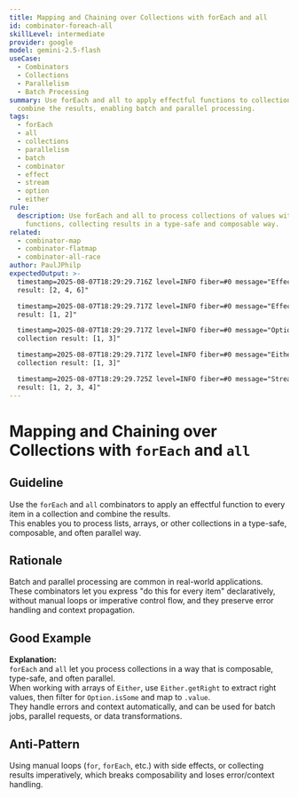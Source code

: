 ```yaml
---
title: Mapping and Chaining over Collections with forEach and all
id: combinator-foreach-all
skillLevel: intermediate
provider: google
model: gemini-2.5-flash
useCase:
  - Combinators
  - Collections
  - Parallelism
  - Batch Processing
summary: Use forEach and all to apply effectful functions to collections and
  combine the results, enabling batch and parallel processing.
tags:
  - forEach
  - all
  - collections
  - parallelism
  - batch
  - combinator
  - effect
  - stream
  - option
  - either
rule:
  description: Use forEach and all to process collections of values with effectful
    functions, collecting results in a type-safe and composable way.
related:
  - combinator-map
  - combinator-flatmap
  - combinator-all-race
author: PaulJPhilp
expectedOutput: >-
  timestamp=2025-08-07T18:29:29.716Z level=INFO fiber=#0 message="Effect.forEach
  result: [2, 4, 6]"

  timestamp=2025-08-07T18:29:29.717Z level=INFO fiber=#0 message="Effect.all
  result: [1, 2]"

  timestamp=2025-08-07T18:29:29.717Z level=INFO fiber=#0 message="Option
  collection result: [1, 3]"

  timestamp=2025-08-07T18:29:29.717Z level=INFO fiber=#0 message="Either
  collection result: [1, 3]"

  timestamp=2025-08-07T18:29:29.725Z level=INFO fiber=#0 message="Stream.flatMap
  result: [1, 2, 3, 4]"
---
```


# Mapping and Chaining over Collections with `forEach` and `all`

## Guideline

Use the `forEach` and `all` combinators to apply an effectful function to every item in a collection and combine the results.  
This enables you to process lists, arrays, or other collections in a type-safe, composable, and often parallel way.

## Rationale

Batch and parallel processing are common in real-world applications.  
These combinators let you express "do this for every item" declaratively, without manual loops or imperative control flow, and they preserve error handling and context propagation.

## Good Example

<Example path="./src/combinator-foreach-all.ts" />

**Explanation:**  
`forEach` and `all` let you process collections in a way that is composable, type-safe, and often parallel.  
When working with arrays of `Either`, use `Either.getRight` to extract right values, then filter for `Option.isSome` and map to `.value`.  
They handle errors and context automatically, and can be used for batch jobs, parallel requests, or data transformations.

## Anti-Pattern

Using manual loops (`for`, `forEach`, etc.) with side effects, or collecting results imperatively, which breaks composability and loses error/context handling.